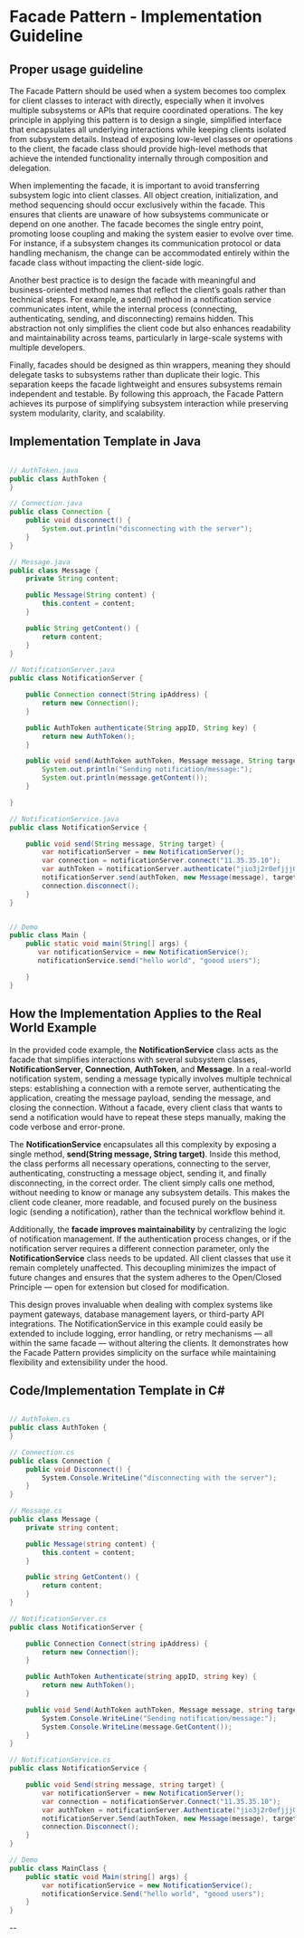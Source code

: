 

# Facade Pattern - <text>Implementation Guideline</text>
 
## <div>Proper usage guideline</div>
The Facade Pattern should be used when a system becomes too complex for client classes to interact with directly, especially when it involves multiple subsystems or APIs that require coordinated operations. The key principle in applying this pattern is to design a single, simplified interface that encapsulates all underlying interactions while keeping clients isolated from subsystem details. Instead of exposing low-level classes or operations to the client, the facade class should provide high-level methods that achieve the intended functionality internally through composition and delegation.

When implementing the facade, it is important to avoid transferring subsystem logic into client classes. All object creation, initialization, and method sequencing should occur exclusively within the facade. This ensures that clients are unaware of how subsystems communicate or depend on one another. The facade becomes the single entry point, promoting loose coupling and making the system easier to evolve over time. For instance, if a subsystem changes its communication protocol or data handling mechanism, the change can be accommodated entirely within the facade class without impacting the client-side logic.

Another best practice is to design the facade with meaningful and business-oriented method names that reflect the client’s goals rather than technical steps. For example, a send() method in a notification service communicates intent, while the internal process (connecting, authenticating, sending, and disconnecting) remains hidden. This abstraction not only simplifies the client code but also enhances readability and maintainability across teams, particularly in large-scale systems with multiple developers.

Finally, facades should be designed as thin wrappers, meaning they should delegate tasks to subsystems rather than duplicate their logic. This separation keeps the facade lightweight and ensures subsystems remain independent and testable. By following this approach, the Facade Pattern achieves its purpose of simplifying subsystem interaction while preserving system modularity, clarity, and scalability.

## <div>Implementation Template in Java</div>

```java 

// AuthToken.java
public class AuthToken {
}

// Connection.java
public class Connection {
    public void disconnect() {
        System.out.println("disconnecting with the server");
    }
}

// Message.java
public class Message {
    private String content;

    public Message(String content) {
        this.content = content;
    }

    public String getContent() {
        return content;
    }
}

// NotificationServer.java
public class NotificationServer {

    public Connection connect(String ipAddress) {
        return new Connection();
    }

    public AuthToken authenticate(String appID, String key) {
        return new AuthToken();
    }

    public void send(AuthToken authToken, Message message, String target) {
        System.out.println("Sending notification/message:");
        System.out.println(message.getContent());
    }

}

// NotificationService.java
public class NotificationService {

    public void send(String message, String target) {
        var notificationServer = new NotificationServer();
        var connection = notificationServer.connect("11.35.35.10");
        var authToken = notificationServer.authenticate("jio3j2r0efjjj0", "********");
        notificationServer.send(authToken, new Message(message), target);
        connection.disconnect();
    }
}


// Demo
public class Main {
    public static void main(String[] args) {
       var notificationService = new NotificationService();
       notificationService.send("hello world", "goood users");

    }
}

```

## <div>How the Implementation Applies to the Real World Example</div>

In the provided code example, the **NotificationService** class acts as the facade that simplifies interactions with several subsystem classes, **NotificationServer**, **Connection**, **AuthToken**, and **Message**. In a real-world notification system, sending a message typically involves multiple technical steps: establishing a connection with a remote server, authenticating the application, creating the message payload, sending the message, and closing the connection. Without a facade, every client class that wants to send a notification would have to repeat these steps manually, making the code verbose and error-prone.

The **NotificationService** encapsulates all this complexity by exposing a single method, **send(String message, String target)**. Inside this method, the class performs all necessary operations, connecting to the server, authenticating, constructing a message object, sending it, and finally disconnecting, in the correct order. The client simply calls one method, without needing to know or manage any subsystem details. This makes the client code cleaner, more readable, and focused purely on the business logic (sending a notification), rather than the technical workflow behind it.

Additionally, the **facade improves maintainability** by centralizing the logic of notification management. If the authentication process changes, or if the notification server requires a different connection parameter, only the **NotificationService** class needs to be updated. All client classes that use it remain completely unaffected. This decoupling minimizes the impact of future changes and ensures that the system adheres to the Open/Closed Principle — open for extension but closed for modification.

This design proves invaluable when dealing with complex systems like payment gateways, database management layers, or third-party API integrations. The NotificationService in this example could easily be extended to include logging, error handling, or retry mechanisms — all within the same facade — without altering the clients. It demonstrates how the Facade Pattern provides simplicity on the surface while maintaining flexibility and extensibility under the hood.

## Code/Implementation Template in C#
``` csharp

// AuthToken.cs
public class AuthToken {
}

// Connection.cs
public class Connection {
    public void Disconnect() {
        System.Console.WriteLine("disconnecting with the server");
    }
}

// Message.cs
public class Message {
    private string content;

    public Message(string content) {
        this.content = content;
    }

    public string GetContent() {
        return content;
    }
}

// NotificationServer.cs
public class NotificationServer {

    public Connection Connect(string ipAddress) {
        return new Connection();
    }

    public AuthToken Authenticate(string appID, string key) {
        return new AuthToken();
    }

    public void Send(AuthToken authToken, Message message, string target) {
        System.Console.WriteLine("Sending notification/message:");
        System.Console.WriteLine(message.GetContent());
    }
}

// NotificationService.cs
public class NotificationService {

    public void Send(string message, string target) {
        var notificationServer = new NotificationServer();
        var connection = notificationServer.Connect("11.35.35.10");
        var authToken = notificationServer.Authenticate("jio3j2r0efjjj0", "********");
        notificationServer.Send(authToken, new Message(message), target);
        connection.Disconnect();
    }
}

// Demo
public class MainClass {
    public static void Main(string[] args) {
        var notificationService = new NotificationService();
        notificationService.Send("hello world", "goood users");
    }
}

```
--

